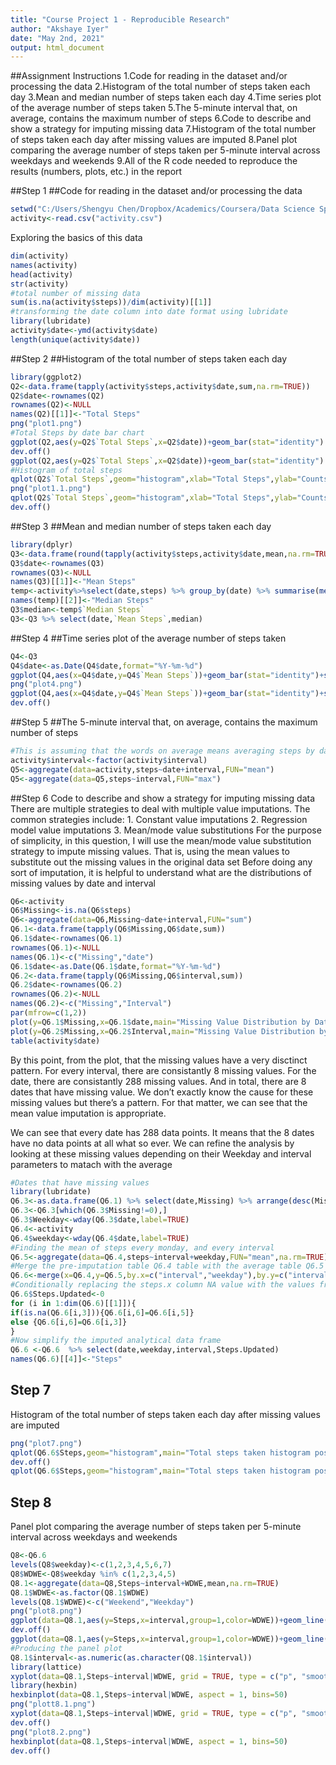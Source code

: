 ```yaml
---
title: "Course Project 1 - Reproducible Research"
author: "Akshaye Iyer"
date: "May 2nd, 2021"
output: html_document
---
```


##Assignment Instructions
1.Code for reading in the dataset and/or processing the data
2.Histogram of the total number of steps taken each day
3.Mean and median number of steps taken each day
4.Time series plot of the average number of steps taken
5.The 5-minute interval that, on average, contains the maximum number of steps
6.Code to describe and show a strategy for imputing missing data
7.Histogram of the total number of steps taken each day after missing values are imputed
8.Panel plot comparing the average number of steps taken per 5-minute interval across weekdays and weekends
9.All of the R code needed to reproduce the results (numbers, plots, etc.) in the report


##Step 1
##Code for reading in the dataset and/or processing the data
```r
setwd("C:/Users/Shengyu Chen/Dropbox/Academics/Coursera/Data Science Specialization/Reproducible Research/Course Project 1")
activity<-read.csv("activity.csv")
```

Exploring the basics of this data
```r
dim(activity)
names(activity)
head(activity)
str(activity)
#total number of missing data
sum(is.na(activity$steps))/dim(activity)[[1]]
#transforming the date column into date format using lubridate
library(lubridate)
activity$date<-ymd(activity$date)
length(unique(activity$date))
```


##Step 2
##Histogram of the total number of steps taken each day
```r
library(ggplot2)
Q2<-data.frame(tapply(activity$steps,activity$date,sum,na.rm=TRUE))
Q2$date<-rownames(Q2)
rownames(Q2)<-NULL
names(Q2)[[1]]<-"Total Steps"
png("plot1.png")
#Total Steps by date bar chart
ggplot(Q2,aes(y=Q2$`Total Steps`,x=Q2$date))+geom_bar(stat="identity") + ylab("Total Steps")+xlab("Date")+ggtitle("Total Steps by date")
dev.off()
ggplot(Q2,aes(y=Q2$`Total Steps`,x=Q2$date))+geom_bar(stat="identity") + ylab("Total Steps")+xlab("Date")+ggtitle("Total Steps by date")
#Histogram of total steps
qplot(Q2$`Total Steps`,geom="histogram",xlab="Total Steps",ylab="Counts",main="Total Steps Historgram")
png("plot1.1.png")
qplot(Q2$`Total Steps`,geom="histogram",xlab="Total Steps",ylab="Counts",main="Total Steps Historgram")
dev.off()
```


##Step 3
##Mean and median number of steps taken each day

```r
library(dplyr)
Q3<-data.frame(round(tapply(activity$steps,activity$date,mean,na.rm=TRUE),2))
Q3$date<-rownames(Q3)
rownames(Q3)<-NULL
names(Q3)[[1]]<-"Mean Steps"
temp<-activity%>%select(date,steps) %>% group_by(date) %>% summarise(median(steps))
names(temp)[[2]]<-"Median Steps"
Q3$median<-temp$`Median Steps`
Q3<-Q3 %>% select(date,`Mean Steps`,median)
```

##Step 4
##Time series plot of the average number of steps taken
```r
Q4<-Q3
Q4$date<-as.Date(Q4$date,format="%Y-%m-%d")
ggplot(Q4,aes(x=Q4$date,y=Q4$`Mean Steps`))+geom_bar(stat="identity")+scale_x_date()+ylab("Mean Steps Every day")+xlab("Date")+ggtitle("Mean Steps by Date")
png("plot4.png")
ggplot(Q4,aes(x=Q4$date,y=Q4$`Mean Steps`))+geom_bar(stat="identity")+scale_x_date()+ylab("Mean Steps Every day")+xlab("Date")+ggtitle("Mean Steps by Date")
dev.off()
```


##Step 5
##The 5-minute interval that, on average, contains the maximum number of steps

```r
#This is assuming that the words on average means averaging steps by date and interval
activity$interval<-factor(activity$interval)
Q5<-aggregate(data=activity,steps~date+interval,FUN="mean")
Q5<-aggregate(data=Q5,steps~interval,FUN="max")
```


##Step 6
Code to describe and show a strategy for imputing missing data
There are multiple strategies to deal with multiple value imputations.
The common strategies include:
1. Constant value imputations
2. Regression model value imputations
3. Mean/mode value substitutions
For the purpose of simplicity, in this question, I will use the mean/mode value substitution strategy to impute missing values. That is, using the mean values to substitute out the missing values in the original data set
Before doing any sort of imputation, it is helpful to understand what are the distributions of missing values by date and interval
```r
Q6<-activity
Q6$Missing<-is.na(Q6$steps)
Q6<-aggregate(data=Q6,Missing~date+interval,FUN="sum")
Q6.1<-data.frame(tapply(Q6$Missing,Q6$date,sum))
Q6.1$date<-rownames(Q6.1)
rownames(Q6.1)<-NULL
names(Q6.1)<-c("Missing","date")
Q6.1$date<-as.Date(Q6.1$date,format="%Y-%m-%d")
Q6.2<-data.frame(tapply(Q6$Missing,Q6$interval,sum))
Q6.2$date<-rownames(Q6.2)
rownames(Q6.2)<-NULL
names(Q6.2)<-c("Missing","Interval")
par(mfrow=c(1,2))
plot(y=Q6.1$Missing,x=Q6.1$date,main="Missing Value Distribution by Date")
plot(y=Q6.2$Missing,x=Q6.2$Interval,main="Missing Value Distribution by Interval")
table(activity$date)
```

By this point, from the plot, that the missing values have a very disctinct pattern. For every interval, there are consistantly 8 missing values. For the date, there are consistantly 288 missing values. And in total, there are 8 dates that have missing value. We don't exactly know the cause for these missing values but there's a pattern. For that matter, we can see that the mean value imputation is appropriate.

We can see that every date has 288 data points. It means that the 8 dates have no data points at all what so ever. We can refine the analysis by looking at these missing values depending on their Weekday and interval parameters to matach with the average 

```r
#Dates that have missing values 
library(lubridate)
Q6.3<-as.data.frame(Q6.1) %>% select(date,Missing) %>% arrange(desc(Missing))
Q6.3<-Q6.3[which(Q6.3$Missing!=0),]
Q6.3$Weekday<-wday(Q6.3$date,label=TRUE)
Q6.4<-activity
Q6.4$weekday<-wday(Q6.4$date,label=TRUE)
#Finding the mean of steps every monday, and every interval
Q6.5<-aggregate(data=Q6.4,steps~interval+weekday,FUN="mean",na.rm=TRUE)
#Merge the pre-imputation table Q6.4 table with the average table Q6.5
Q6.6<-merge(x=Q6.4,y=Q6.5,by.x=c("interval","weekday"),by.y=c("interval","weekday"),all.x=TRUE)
#Conditionally replacing the steps.x column NA value with the values from steps.y column value 
Q6.6$Steps.Updated<-0
for (i in 1:dim(Q6.6)[[1]]){
if(is.na(Q6.6[i,3])){Q6.6[i,6]=Q6.6[i,5]}
else {Q6.6[i,6]=Q6.6[i,3]}
}
#Now simplify the imputed analytical data frame
Q6.6 <-Q6.6  %>% select(date,weekday,interval,Steps.Updated)
names(Q6.6)[[4]]<-"Steps"
```


## Step 7
Histogram of the total number of steps taken each day after missing values are imputed

```r
png("plot7.png")
qplot(Q6.6$Steps,geom="histogram",main="Total steps taken histogram post imputation",xlab="Steps",ylab="Count")
dev.off()
qplot(Q6.6$Steps,geom="histogram",main="Total steps taken histogram post imputation",xlab="Steps",ylab="Count")
```




## Step 8
Panel plot comparing the average number of steps taken per 5-minute interval across weekdays and weekends

```r
Q8<-Q6.6
levels(Q8$weekday)<-c(1,2,3,4,5,6,7)
Q8$WDWE<-Q8$weekday %in% c(1,2,3,4,5)
Q8.1<-aggregate(data=Q8,Steps~interval+WDWE,mean,na.rm=TRUE)
Q8.1$WDWE<-as.factor(Q8.1$WDWE)
levels(Q8.1$WDWE)<-c("Weekend","Weekday")
png("plot8.png")
ggplot(data=Q8.1,aes(y=Steps,x=interval,group=1,color=WDWE))+geom_line() +scale_x_discrete(breaks = seq(0, 2500, by = 300))+ylab("Mean Steps")+xlab("Intervals")+ggtitle("Mean steps across intervals by Weekend and Weekday")
dev.off()
ggplot(data=Q8.1,aes(y=Steps,x=interval,group=1,color=WDWE))+geom_line() +scale_x_discrete(breaks = seq(0, 2500, by = 300))+ylab("Mean Steps")+xlab("Intervals")+ggtitle("Mean steps across intervals by Weekend and Weekday")
#Producing the panel plot
Q8.1$interval<-as.numeric(as.character(Q8.1$interval))
library(lattice)
xyplot(data=Q8.1,Steps~interval|WDWE, grid = TRUE, type = c("p", "smooth"), lwd = 4,panel = panel.smoothScatter)
library(hexbin)
hexbinplot(data=Q8.1,Steps~interval|WDWE, aspect = 1, bins=50)
png("plott8.1.png")
xyplot(data=Q8.1,Steps~interval|WDWE, grid = TRUE, type = c("p", "smooth"), lwd = 4,panel = panel.smoothScatter)
dev.off()
png("plot8.2.png")
hexbinplot(data=Q8.1,Steps~interval|WDWE, aspect = 1, bins=50)
dev.off()
```
